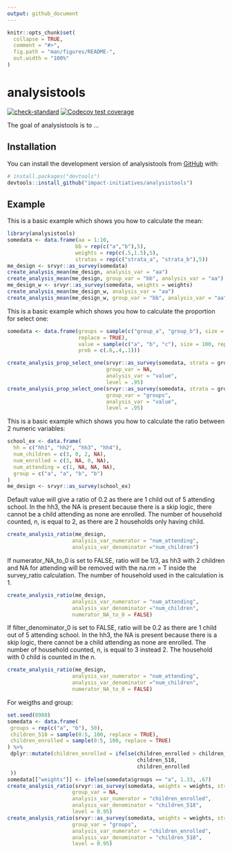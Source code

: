 ```yaml
---
output: github_document
---
```


<!-- README.md is generated from README.Rmd. Please edit that file -->

```r
knitr::opts_chunk$set(
  collapse = TRUE,
  comment = "#>",
  fig.path = "man/figures/README-",
  out.width = "100%"
)
```

# analysistools

<!-- badges: start -->
[![check-standard](https://github.com/impact-initiatives/analysistools/actions/workflows/check-standard.yaml/badge.svg)](https://github.com/impact-initiatives/analysistools/actions/workflows/check-standard.yaml)
[![Codecov test coverage](https://codecov.io/gh/impact-initiatives/analysistools/branch/main/graph/badge.svg)](https://app.codecov.io/gh/impact-initiatives/analysistools?branch=main)
<!-- badges: end -->

The goal of analysistools is to ...

## Installation

You can install the development version of analysistools from [GitHub](https://github.com/) with:

``` r
# install.packages("devtools")
devtools::install_github("impact-initiatives/analysistools")
```

## Example

This is a basic example which shows you how to calculate the mean:

```r
library(analysistools)
somedata <- data.frame(aa = 1:10,
                      bb = rep(c("a","b"),5),
                      weights = rep(c(.5,1.5),5),
                      stratas = rep(c("strata_a", "strata_b"),5))
me_design <- srvyr::as_survey(somedata)
create_analysis_mean(me_design, analysis_var = "aa")
create_analysis_mean(me_design, group_var = "bb", analysis_var = "aa")
me_design_w <- srvyr::as_survey(somedata, weights = weights)
create_analysis_mean(me_design_w, analysis_var = "aa")
create_analysis_mean(me_design_w, group_var = "bb", analysis_var = "aa")

```
This is a basic example which shows you how to calculate the proportion for select one:

```r
somedata <- data.frame(groups = sample(c("group_a", "group_b"), size = 100,
                       replace = TRUE),
                       value = sample(c("a", "b", "c"), size = 100, replace = TRUE,
                       prob = c(.6,.4,.1)))

create_analysis_prop_select_one(srvyr::as_survey(somedata, strata = groups),
                                group_var = NA,
                                analysis_var = "value",
                                level = .95)
create_analysis_prop_select_one(srvyr::as_survey(somedata, strata = groups),
                                group_var = "groups",
                                analysis_var = "value",
                                level = .95)
```

This is a basic example which shows you how to calculate the ratio between 2 numeric variables:

```r
school_ex <- data.frame(
  hh = c("hh1", "hh2", "hh3", "hh4"),
  num_children = c(3, 0, 2, NA),
  num_enrolled = c(3, NA, 0, NA),
  num_attending = c(1, NA, NA, NA),
  group = c("a", "a", "b", "b")
)
me_design <- srvyr::as_survey(school_ex)
```

Default value will give a ratio of 0.2 as there are 1 child out of 5 attending school. In the
hh3, the NA is present because there is a skip logic, there cannot be a child attending as none
are enrolled.
The number of household counted, n, is equal to 2, as there are 2 households only having child.
```r
create_analysis_ratio(me_design,
                     analysis_var_numerator = "num_attending",
                     analysis_var_denominator ="num_children")
```

If numerator_NA_to_0 is set to FALSE, ratio will be 1/3, as hh3 with 2 children and NA for
attending will be removed with the na.rm = T inside the survey_ratio calculation.
The number of household used in the calculation is 1.
```r
create_analysis_ratio(me_design,
                     analysis_var_numerator = "num_attending",
                     analysis_var_denominator ="num_children",
                     numerator_NA_to_0 = FALSE)
```
If filter_denominator_0 is set to FALSE, ratio will be 0.2 as there are 1 child out of 5
attending school. In the hh3, the NA is present because there is a skip logic,
there cannot be a child attending as none are enrolled.
The number of household counted, n, is equal to 3 instead 2. The household with 0 child is
counted in the n.

```r
create_analysis_ratio(me_design,
                     analysis_var_numerator = "num_attending",
                     analysis_var_denominator ="num_children",
                     numerator_NA_to_0 = FALSE)
```
For weigths and group:

```r
set.seed(8988)
somedata <- data.frame(
 groups = rep(c("a", "b"), 50),
 children_518 = sample(0:5, 100, replace = TRUE),
 children_enrolled = sample(0:5, 100, replace = TRUE)
) %>%
 dplyr::mutate(children_enrolled = ifelse(children_enrolled > children_518,
                                          children_518,
                                          children_enrolled
 ))
somedata[["weights"]] <- ifelse(somedata$groups == "a", 1.33, .67)
create_analysis_ratio(srvyr::as_survey(somedata, weights = weights, strata = groups),
                     group_var = NA,
                     analysis_var_numerator = "children_enrolled",
                     analysis_var_denominator = "children_518",
                     level = 0.95)
create_analysis_ratio(srvyr::as_survey(somedata, weights = weights, strata = groups),
                     group_var = "groups",
                     analysis_var_numerator = "children_enrolled",
                     analysis_var_denominator = "children_518",
                     level = 0.95)
```
